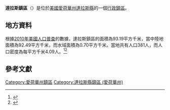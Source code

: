 {{noteTA
|G1=USState
|G2=地名
|G3=Unit
}}
{{Infobox settlement
|official_name            = 達拉斯鎮區
|native_name = Dallas Township
|settlement_type          = [[行政鎮區|行政鎮區]]
|image_skyline            = 
|imagesize                = 
|image_map                = Map highlighting Dallas Township, Dallas County, Iowa.svg
|mapsize                  = 250px
|pushpin_map  =USA Iowa
|pushpin_label = 達拉斯鎮區
|pushpin_label_position   = top
|pushpin_map_caption      = 達拉斯鎮區在愛荷華州的位置
|subdivision_type         = [[世界政區索引|國家]]
|subdivision_type1        = [[美国州份|州份]]
|subdivision_type2        = [[愛荷華州行政区划|縣]]
|subdivision_name         = [[美国|美国]]
|subdivision_name1        = [[愛荷華州|愛荷華州]]
|subdivision_name2        = [[達拉斯縣_(愛荷華州)|達拉斯縣]]
|elevation_ft             = 1040
|elevation_m              = 317
|timezone                 = [[北美中部時區|北美中部時區]]
|area_total_km2           = 93.19
|area_land_km2            = 92.49
|area_water_km2           = 0.70
|area_total_sq_mi         = 
|area_land_sq_mi          = 
|area_water_sq_mi         = 
|population_as_of         = [[2010年美國人口普查|2010]]
|population_footnotes     = 
|population_total         = 381
|population_density_km2   = auto
|population_density_sq_mi = auto
|utc_offset               = -6
|coordinates              = {{coord|41|48|46|N|94|13|54|W|type:city_region:US-AL_source:GNS-enwiki|display=inline,title}}
| coor_pinpoint           = 
| coordinates_footnotes   = 
|timezone_DST             = CDT
|utc_offset_DST           = -5
|postal_code_type         = [[美國郵區編號|郵區編號]]
|postal_code              = 
|area_code                = {{link-en|电话区号515|Area code 515|515}}
|blank_name = [[地名信息系统|GNIS ID]]
|blank_info = 467675
}}
'''達拉斯鎮區'''（{{lang-en|Dallas Township}}）是位於[[美國|美國]][[愛荷華州|愛荷華州]][[達拉斯縣_(愛荷華州)|達拉斯縣]]的一個[[行政鎮區|行政鎮區]]。

== 地方資料 ==
根據[[2010年美國人口普查|2010年美國人口普查]]的數據，達拉斯鎮區的面積為93.19平方千米，當中陸地面積為92.49平方千米，而水域面積為0.70平方千米。當地共有人口381人，而人口密度為每平方千米4.09人。<ref name="GR8">{{cite web|url=http://factfinder2.census.gov|publisher=[[美国人口调查局|美国人口调查局]]|accessdate=2011-05-14|title=American FactFinder}}</ref><ref>{{cite web|url=https://www.citypopulation.de/en/usa/iowa/admin/|title=USA: Iowa (Counties and Townships) - City Population}}</ref>

== 參考文獻 ==
{{reflist}}

{{達拉斯縣 (愛荷華州)}}

{{DEFAULTSORT:Dallas Township}}
[[Category:愛荷華州鎮區|Category:愛荷華州鎮區]]
[[Category:達拉斯縣鎮區_(愛荷華州)|Category:達拉斯縣鎮區 (愛荷華州)]]

{{Iowa-geo-stub}}